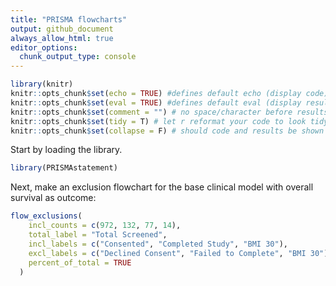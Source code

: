 ```yaml
---
title: "PRISMA flowcharts"
output: github_document
always_allow_html: true
editor_options: 
  chunk_output_type: console
---
```


```r
library(knitr)
knitr::opts_chunk$set(echo = TRUE) #defines default echo (display code)
knitr::opts_chunk$set(eval = TRUE) #defines default eval (display result of code)
knitr::opts_chunk$set(comment = "") # no space/character before results (e.g. in tables)
knitr::opts_chunk$set(tidy = T) # let r reformat your code to look tidy in the output
knitr::opts_chunk$set(collapse = F) # should code and results be shown in the same chunk (=T) or be split in several chunks in the document (=F)
```

Start by loading the library.

```r
library(PRISMAstatement)
```

Next, make an exclusion flowchart for the base clinical model with overall survival as outcome:

```r
flow_exclusions(
    incl_counts = c(972, 132, 77, 14),
    total_label = "Total Screened",
    incl_labels = c("Consented", "Completed Study", "BMI 30"),
    excl_labels = c("Declined Consent", "Failed to Complete", "BMI 30"),
    percent_of_total = TRUE
  )

```

